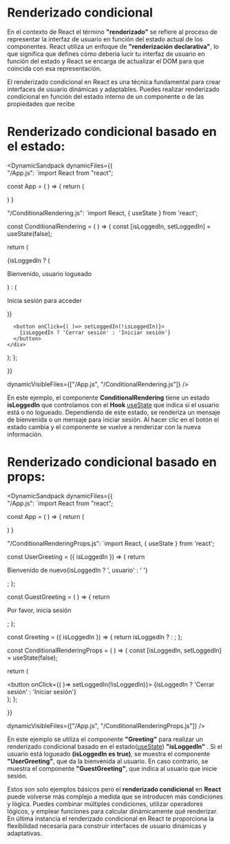 
# Renderizado condicional

En el contexto de React el término **"renderizado"** se refiere al proceso de representar la interfaz de usuario en función del estado actual de los componentes. 
React utiliza un enfoque de **"renderización declarativa"**, lo que significa que defines cómo debería lucir tu interfaz de usuario en función del estado y React 
se encarga de actualizar el DOM para que coincida con esa representación.

El renderizado condicional en React es una técnica fundamental para crear interfaces de usuario dinámicas y adaptables. 
Puedes realizar renderizado condicional en función del estado interno de un componente o de las propiedades que recibe

# Renderizado condicional basado en el estado:

<DynamicSandpack
dynamicFiles={{    
"/App.js": 
`import React from "react";

const App = ( ) => {
  return (
    <div>
      <ConditionalRendering />
    </div>
  )
}


"/ConditionalRendering.js":
`import React, { useState } from 'react';

const ConditionalRendering = ( ) => {
  const [isLoggedIn, setLoggedIn] = useState(false);

  return (
    <div>
      {isLoggedIn ? (
        <p>Bienvenido, usuario logueado</p>
        ) : (
        <p>Inicia sesión para acceder</p>
      )}

      <button onClick={( )=> setLoggedIn(!isLoggedIn)}>
        {isLoggedIn ? 'Cerrar sesión' : 'Iniciar sesión'}
      </button>
    </div>
  );
};

  }}
  
  dynamicVisibleFiles={["/App.js", "/ConditionalRendering.js"]}
/>

En este ejemplo, el componente **ConditionalRendering** tiene un estado **isLoggedIn** que controlamos con el **Hook** [useState](/docs/conceptos-de-react-04-hooks--docs) 
que indica si el usuario está o no logueado. 
Dependiendo de este estado, se renderiza un mensaje de bienvenida o un mensaje para iniciar sesión. 
Al hacer clic en el botón el estado cambia y el componente se vuelve a renderizar con la nueva información.

# Renderizado condicional basado en props:

<DynamicSandpack
dynamicFiles={{    
"/App.js": 
`import React from "react";

const App = ( ) => {
  return (
    <div>
      <ConditionalRenderingProps />
    </div>
  )
}


"/ConditionalRenderingProps.js":
`import React, { useState } from 'react';

const UserGreeting = ({ isLoggedIn }) => {
  return <p>Bienvenido de nuevo{isLoggedIn ? ', usuario' : ' '}</p>;
};

const GuestGreeting = ( ) => {
  return <p>Por favor, inicia sesión</p>;
};

const Greeting = ({ isLoggedIn }) => {
  return isLoggedIn ?
    <UserGreeting isLoggedIn={isLoggedIn} /> :
    <GuestGreeting />;
};

const ConditionalRenderingProps = ( ) => {
  const [isLoggedIn, setLoggedIn] = useState(false);

  return (
    <div>
      <Greeting isLoggedIn={isLoggedIn} />
      <button onClick={( )=> setLoggedIn(!isLoggedIn)}>
        {isLoggedIn ? 'Cerrar sesión' : 'Iniciar sesión'}
      </button>
    </div>
  );
};

  }}
  
  dynamicVisibleFiles={["/App.js", "/ConditionalRenderingProps.js"]}
/>

En este ejemplo se utiliza el componente **"Greeting"** para realizar un renderizado condicional basado en el estado([useState](/docs/conceptos-de-react-04-hooks--docs)) **"isLoggedIn"** . 
Si el usuario está logueado **(isLoggedIn es true)**, se muestra el componente **"UserGreeting"**, que da la bienvenida al usuario. En caso contrario, se muestra el componente 
**"GuestGreeting"**, que indica al usuario que inicie sesión.

Estos son solo ejemplos básicos pero el **renderizado condicional** en **React** puede volverse más complejo a medida que se introducen más condiciones y lógica. 
Puedes combinar múltiples condiciones, utilizar operadores lógicos, y emplear funciones para calcular dinámicamente qué renderizar. 
En última instancia el renderizado condicional en React te proporciona la flexibilidad necesaria para construir interfaces de usuario dinámicas y adaptativas.
